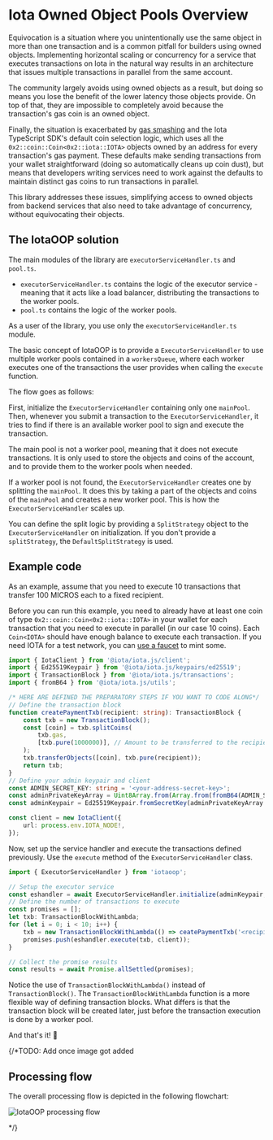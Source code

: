 
# Iota Owned Object Pools Overview

<Beta/>

Equivocation is a situation where you unintentionally use the same object in more than one
transaction and is a common pitfall for builders using owned objects. Implementing horizontal
scaling or concurrency for a service that executes transactions on Iota in the natural way results in
an architecture that issues multiple transactions in parallel from the same account.

The community largely avoids using owned objects as a result, but doing so means you lose the
benefit of the lower latency those objects provide. On top of that, they are impossible to
completely avoid because the transaction's gas coin is an owned object.

Finally, the situation is exacerbated by
[gas smashing](https://docs.iota.io/concepts/transactions/gas-smashing) and the Iota TypeScript SDK's
default coin selection logic, which uses all the `0x2::coin::Coin<0x2::iota::IOTA>` objects owned by
an address for every transaction's gas payment. These defaults make sending transactions from your
wallet straightforward (doing so automatically cleans up coin dust), but means that developers
writing services need to work against the defaults to maintain distinct gas coins to run
transactions in parallel.

This library addresses these issues, simplifying access to owned objects from backend services that
also need to take advantage of concurrency, without equivocating their objects.

## The IotaOOP solution

The main modules of the library are `executorServiceHandler.ts` and `pool.ts`.

-   `executorServiceHandler.ts` contains the logic of the executor service - meaning that it acts
    like a load balancer, distributing the transactions to the worker pools.
-   `pool.ts` contains the logic of the worker pools.

As a user of the library, you use only the `executorServiceHandler.ts` module.

The basic concept of IotaOOP is to provide a `ExecutorServiceHandler` to use multiple worker pools
contained in a `workersQueue`, where each worker executes one of the transactions the user provides
when calling the `execute` function.

The flow goes as follows:

First, initialize the `ExecutorServiceHandler` containing only one `mainPool`. Then, whenever you
submit a transaction to the `ExecutorServiceHandler`, it tries to find if there is an available
worker pool to sign and execute the transaction.

The main pool is not a worker pool, meaning that it does not execute transactions. It is only used
to store the objects and coins of the account, and to provide them to the worker pools when needed.

If a worker pool is not found, the `ExecutorServiceHandler` creates one by splitting the `mainPool`.
It does this by taking a part of the objects and coins of the `mainPool` and creates a new worker
pool. This is how the `ExecutorServiceHandler` scales up.

You can define the split logic by providing a `SplitStrategy` object to the `ExecutorServiceHandler`
on initialization. If you don't provide a `splitStrategy`, the `DefaultSplitStrategy` is used.

## Example code

As an example, assume that you need to execute 10 transactions that transfer 100 MICROS each to a
fixed recipient.

Before you can run this example, you need to already have at least one coin of type
`0x2::coin::Coin<0x2::iota::IOTA>` in your wallet for each transaction that you need to execute in
parallel (in our case 10 coins). Each `Coin<IOTA>` should have enough balance to execute each
transaction. If you need IOTA for a test network, you can
[use a faucet](https://docs.iota.io/guides/developer/getting-started/get-coins) to mint some.

```ts
import { IotaClient } from '@iota/iota.js/client';
import { Ed25519Keypair } from '@iota/iota.js/keypairs/ed25519';
import { TransactionBlock } from '@iota/iota.js/transactions';
import { fromB64 } from '@iota/iota.js/utils';

/* HERE ARE DEFINED THE PREPARATORY STEPS IF YOU WANT TO CODE ALONG*/
// Define the transaction block
function createPaymentTxb(recipient: string): TransactionBlock {
    const txb = new TransactionBlock();
    const [coin] = txb.splitCoins(
        txb.gas,
        [txb.pure(1000000)], // Amount to be transferred to the recipient
    );
    txb.transferObjects([coin], txb.pure(recipient));
    return txb;
}
// Define your admin keypair and client
const ADMIN_SECRET_KEY: string = '<your-address-secret-key>';
const adminPrivateKeyArray = Uint8Array.from(Array.from(fromB64(ADMIN_SECRET_KEY)));
const adminKeypair = Ed25519Keypair.fromSecretKey(adminPrivateKeyArray.slice(1));

const client = new IotaClient({
    url: process.env.IOTA_NODE!,
});
```

Now, set up the service handler and execute the transactions defined previously. Use the `execute`
method of the `ExecutorServiceHandler` class.

```ts
import { ExecutorServiceHandler } from 'iotaoop';

// Setup the executor service
const eshandler = await ExecutorServiceHandler.initialize(adminKeypair, client);
// Define the number of transactions to execute
const promises = [];
let txb: TransactionBlockWithLambda;
for (let i = 0; i < 10; i++) {
    txb = new TransactionBlockWithLambda(() => ceatePaymentTxb('<recipient-address>'));
    promises.push(eshandler.execute(txb, client));
}

// Collect the promise results
const results = await Promise.allSettled(promises);
```

Notice the use of `TransactionBlockWithLambda()` instead of `TransactionBlock()`. The
`TransactionBlockWithLambda` function is a more flexible way of defining transaction blocks. What
differs is that the transaction block will be created later, just before the transaction execution
is done by a worker pool.

And that's it! 🚀

{/*TODO: Add once image got added
## Processing flow

The overall processing flow is depicted in the following flowchart:

![IotaOOP processing flow](/iota-exec-handler-flowchart.png)

*/}
